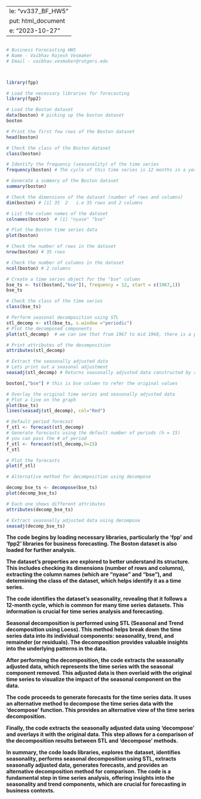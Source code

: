    ---
title: "vv337_BF_HW5"
output: html_document
date: "2023-10-27"
---
```{r}
```


```{r}
# Business Forecasting HW5
# Name - Vaibhav Rajesh Vesmaker
# Email - vaibhav.vesmaker@rutgers.edu



library(fpp)
```



```{r}
# Load the necessary libraries for forecasting
library(fpp2)
```



```{r}
# Load the Boston dataset
data(boston) # picking up the boston dataset
boston
```



```{r}
# Print the first few rows of the Boston dataset
head(boston)
```



```{r}
# Check the class of the Boston dataset
class(boston)
```



```{r}
# Identify the frequency (seasonality) of the time series
frequency(boston) # The cycle of this time series is 12 months in a year
```



```{r}
# Generate a summary of the Boston dataset
summary(boston)
```



```{r}
# Check the dimensions of the dataset (number of rows and columns)
dim(boston) # [1] 35  2   i.e 35 rows and 2 columns
```



```{r}
# List the column names of the dataset
colnames(boston)  # [1] "nyase" "bse"
```


```{r}
# Plot the Boston time series data
plot(boston)
```



```{r}
# Check the number of rows in the dataset
nrow(boston) # 35 rows
```



```{r}
# Check the number of columns in the dataset
ncol(boston) # 2 columns
```



```{r}
# Create a time series object for the "bse" column
bse_ts <- ts((boston[,"bse"]), frequency = 12, start = c(1967,1))
bse_ts
```



```{r}
# Check the class of the time series
class(bse_ts)
```



```{r}
# Perform seasonal decomposition using STL
stl_decomp <- stl(bse_ts, s.window ="periodic")
# Plot the decomposed components
plot(stl_decomp)  # we can see that from 1967 to mid 1968, there is a positive trend and after that there is a negative trend...
```



```{r}
# Print attributes of the decomposition
attributes(stl_decomp)
```



```{r}
# Extract the seasonally adjusted data
# Lets print out a seasonal adjustment
seasadj(stl_decomp) # Returns seasonally adjusted data constructed by removing the seasonal component.
```



```{r}
boston[,"bse"] # this is bse column to refer the original values
```



```{r}
# Overlay the original time series and seasonally adjusted data
# Plot a line on the graph
plot(bse_ts)
lines(seasadj(stl_decomp), col="Red")
```



```{r}

# Default period forecast
f_stl <- forecast(stl_decomp)
# Generate forecasts using the default number of periods (h = 15)
# you can pass the # of period
f_stl <- forecast(stl_decomp,h=15)
f_stl
```


```{r}
# Plot the forecasts
plot(f_stl)
```



```{r}
# Alternative method for decomposition using decompose

decomp_bse_ts <- decompose(bse_ts)
plot(decomp_bse_ts)
```




```{r}
# Each one shows different attributes 
attributes(decomp_bse_ts)
```


```{r}
# Extract seasonally adjusted data using decompose
seasadj(decomp_bse_ts)

```
**The code begins by loading necessary libraries, particularly the 'fpp' and 'fpp2' libraries for business forecasting. The Boston dataset is also loaded for further analysis.**

**The dataset's properties are explored to better understand its structure. This includes checking its dimensions (number of rows and columns), extracting the column names (which are "nyase" and "bse"), and determining the class of the dataset, which helps identify it as a time series.**

**The code identifies the dataset's seasonality, revealing that it follows a 12-month cycle, which is common for many time series datasets. This information is crucial for time series analysis and forecasting.**

**Seasonal decomposition is performed using STL (Seasonal and Trend decomposition using Loess). This method helps break down the time series data into its individual components: seasonality, trend, and remainder (or residuals). The decomposition provides valuable insights into the underlying patterns in the data.**

**After performing the decomposition, the code extracts the seasonally adjusted data, which represents the time series with the seasonal component removed. This adjusted data is then overlaid with the original time series to visualize the impact of the seasonal component on the data.**

**The code proceeds to generate forecasts for the time series data. It uses an alternative method to decompose the time series data with the 'decompose' function. This provides an alternative view of the time series decomposition.**

**Finally, the code extracts the seasonally adjusted data using 'decompose' and overlays it with the original data. This step allows for a comparison of the decomposition results between STL and 'decompose' methods.**

**In summary, the code loads libraries, explores the dataset, identifies seasonality, performs seasonal decomposition using STL, extracts seasonally adjusted data, generates forecasts, and provides an alternative decomposition method for comparison. The code is a fundamental step in time series analysis, offering insights into the seasonality and trend components, which are crucial for forecasting in business contexts.**

